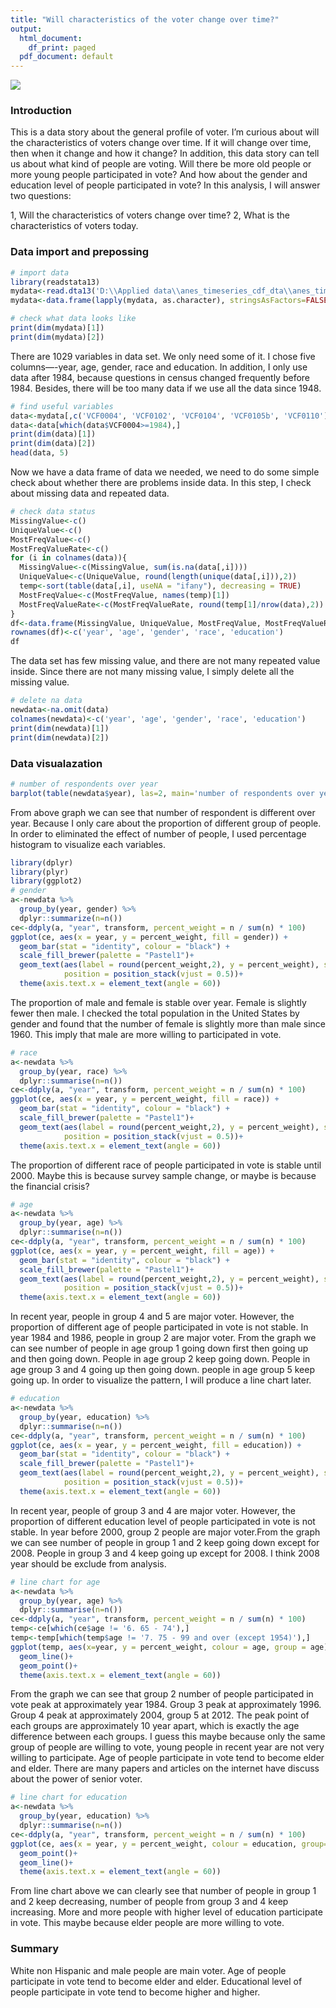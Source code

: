 ---
title: "Will characteristics of the voter change over time?"
output:
  html_document:
    df_print: paged
  pdf_document: default
---

![](Vote.jpg)

### Introduction
This is a data story about the general profile of voter. I'm curious about will the characteristics of voters change over time. If it will change over time, then when it change and how it change? In addition, this data story can tell us about what kind of people are voting. Will there be more old people or more young people participated in vote? And how about the gender and education level of people participated in vote? In this analysis, I will answer two questions:

1, Will the characteristics of voters change over time?
2, What is the characteristics of voters today.

### Data import and prepossing
```{r message=FALSE, warning=FALSE}
# import data
library(readstata13)
mydata<-read.dta13('D:\\Applied data\\anes_timeseries_cdf_dta\\anes_timeseries_cdf.dta')
mydata<-data.frame(lapply(mydata, as.character), stringsAsFactors=FALSE)
```

```{r message=FALSE, warning=FALSE}
# check what data looks like
print(dim(mydata)[1])
print(dim(mydata)[2])
```

There are 1029 variables in data set. We only need some of it. I chose five columns----year, age, gender, race and education. In addition, I only use data after 1984, because questions in census changed frequently before 1984. Besides, there will be too many data if we use all the data since 1948.


```{r message=FALSE, warning=FALSE}
# find useful variables
data<-mydata[,c('VCF0004', 'VCF0102', 'VCF0104', 'VCF0105b', 'VCF0110')]
data<-data[which(data$VCF0004>=1984),]
print(dim(data)[1])
print(dim(data)[2])
head(data, 5)
```

Now we have a data frame of data we needed, we need to do some simple check about whether there are problems inside data. In this step, I check about missing data and repeated data.


```{r message=FALSE, warning=FALSE}
# check data status
MissingValue<-c()
UniqueValue<-c()
MostFreqValue<-c()
MostFreqValueRate<-c()
for (i in colnames(data)){
  MissingValue<-c(MissingValue, sum(is.na(data[,i])))
  UniqueValue<-c(UniqueValue, round(length(unique(data[,i])),2))
  temp<-sort(table(data[,i], useNA = "ifany"), decreasing = TRUE)
  MostFreqValue<-c(MostFreqValue, names(temp)[1])
  MostFreqValueRate<-c(MostFreqValueRate, round(temp[1]/nrow(data),2))
}
df<-data.frame(MissingValue, UniqueValue, MostFreqValue, MostFreqValueRate)
rownames(df)<-c('year', 'age', 'gender', 'race', 'education')
df
```

The data set has few missing value, and there are not many repeated value inside. Since there are not many missing value, I simply delete all the missing value.


```{r message=FALSE, warning=FALSE}
# delete na data
newdata<-na.omit(data)
colnames(newdata)<-c('year', 'age', 'gender', 'race', 'education')
print(dim(newdata)[1])
print(dim(newdata)[2])
```
### Data visualazation

```{r}
# number of respondents over year
barplot(table(newdata$year), las=2, main='number of respondents over year')
```


From above graph we can see that number of respondent is different over year. Because I only care about the proportion of different group of people. In order to eliminated the effect of number of people, I used percentage histogram to visualize each variables.


```{r message=FALSE, warning=FALSE}
library(dplyr)
library(plyr)
library(ggplot2)
# gender
a<-newdata %>%
  group_by(year, gender) %>%
  dplyr::summarize(n=n())
ce<-ddply(a, "year", transform, percent_weight = n / sum(n) * 100)
ggplot(ce, aes(x = year, y = percent_weight, fill = gender)) +
  geom_bar(stat = "identity", colour = "black") +
  scale_fill_brewer(palette = "Pastel1")+
  geom_text(aes(label = round(percent_weight,2), y = percent_weight), size = 2, 
            position = position_stack(vjust = 0.5))+
  theme(axis.text.x = element_text(angle = 60))
```

The proportion of male and female is stable over year. Female is slightly fewer then male. I checked the total population in the United States by gender and found that the number of female is slightly more than male since 1960. This imply that male are more willing to participated in vote.


```{r message=FALSE, warning=FALSE}
# race
a<-newdata %>%
  group_by(year, race) %>%
  dplyr::summarise(n=n())
ce<-ddply(a, "year", transform, percent_weight = n / sum(n) * 100)
ggplot(ce, aes(x = year, y = percent_weight, fill = race)) +
  geom_bar(stat = "identity", colour = "black") +
  scale_fill_brewer(palette = "Pastel1")+
  geom_text(aes(label = round(percent_weight,2), y = percent_weight), size = 2, 
            position = position_stack(vjust = 0.5))+
  theme(axis.text.x = element_text(angle = 60))

```

The proportion of different race of people participated in vote is stable until 2000. Maybe this is because survey sample change, or maybe is because the financial crisis? 


```{r message=FALSE, warning=FALSE}
# age
a<-newdata %>%
  group_by(year, age) %>%
  dplyr::summarise(n=n())
ce<-ddply(a, "year", transform, percent_weight = n / sum(n) * 100)
ggplot(ce, aes(x = year, y = percent_weight, fill = age)) +
  geom_bar(stat = "identity", colour = "black") +
  scale_fill_brewer(palette = "Pastel1")+
  geom_text(aes(label = round(percent_weight,2), y = percent_weight), size = 2, 
            position = position_stack(vjust = 0.5))+
  theme(axis.text.x = element_text(angle = 60))
```

In recent year, people in group 4 and 5 are major voter. However, the proportion of different age of people participated in vote is not stable. In year 1984 and 1986, people in group 2 are major voter. From the graph we can see number of people in age group 1 going down first then going up and then going down. People in age group 2 keep going down. People in age group 3 and 4 going up then going down. people in age group 5 keep going up. In order to visualize the pattern, I will produce a line chart later.


```{r message=FALSE, warning=FALSE}
# education
a<-newdata %>%
  group_by(year, education) %>%
  dplyr::summarise(n=n())
ce<-ddply(a, "year", transform, percent_weight = n / sum(n) * 100)
ggplot(ce, aes(x = year, y = percent_weight, fill = education)) +
  geom_bar(stat = "identity", colour = "black") +
  scale_fill_brewer(palette = "Pastel1")+
  geom_text(aes(label = round(percent_weight,2), y = percent_weight), size = 2, 
            position = position_stack(vjust = 0.5))+
  theme(axis.text.x = element_text(angle = 60))
```

In recent year, people of group 3 and 4 are major voter. However, the proportion of different education level of people participated in vote is not stable. In year before 2000, group 2 people are major voter.From the graph we can see number of people in group 1 and 2 keep going down except for 2008. People in group 3 and 4 keep going up except for 2008. I think 2008 year should be exclude from analysis.


```{r message=FALSE, warning=FALSE}
# line chart for age
a<-newdata %>%
  group_by(year, age) %>%
  dplyr::summarise(n=n())
ce<-ddply(a, "year", transform, percent_weight = n / sum(n) * 100)
temp<-ce[which(ce$age != '6. 65 - 74'),]
temp<-temp[which(temp$age != '7. 75 - 99 and over (except 1954)'),]
ggplot(temp, aes(x=year, y = percent_weight, colour = age, group = age)) +
  geom_line()+
  geom_point()+
  theme(axis.text.x = element_text(angle = 60))
```

From the graph we can see that group 2 number of people participated in vote peak at approximately year 1984. Group 3 peak at approximately 1996. Group 4 peak at approximately 2004, group 5 at 2012. The peak point of each groups are approximately 10 year apart, which is exactly the age difference between each groups. I guess this maybe because only the same group of people are willing to vote, young people in recent year are not very willing to participate. Age of people participate in vote tend to become elder and elder. There are many papers and articles on the internet have discuss about the power of senior voter. 


```{r message=FALSE, warning=FALSE}
# line chart for education
a<-newdata %>%
  group_by(year, education) %>%
  dplyr::summarise(n=n())
ce<-ddply(a, "year", transform, percent_weight = n / sum(n) * 100)
ggplot(ce, aes(x = year, y = percent_weight, colour = education, group=education)) +
  geom_point()+
  geom_line()+
  theme(axis.text.x = element_text(angle = 60))
```

From line chart above we can clearly see that number of people in group 1 and 2 keep decreasing, number of people from group 3 and 4 keep increasing. More and more people with higher level of education participate in vote. This maybe because elder people are more willing to vote.


### Summary
White non Hispanic and male people are main voter. Age of people participate in vote tend to become elder and elder. Educational level of people participate in vote tend to become higher and higher.